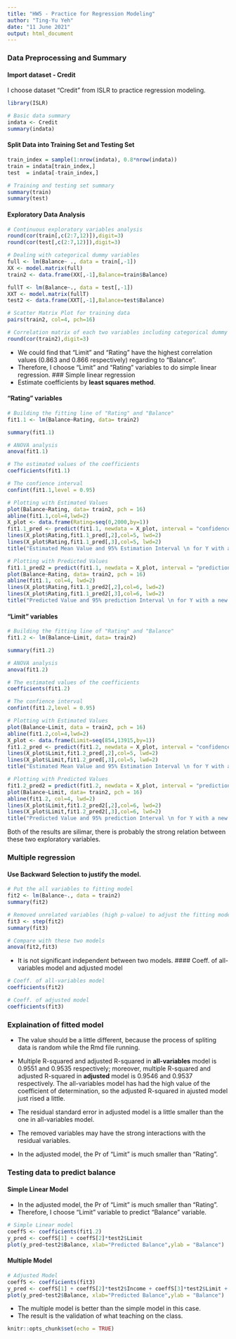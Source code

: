 ---
title: "HW5 - Practice for Regression Modeling"
author: "Ting-Yu Yeh"
date: "11 June 2021"
output: html_document
---
### Data Preprocessing and Summary
#### Import dataset - Credit
I choose dataset "Credit" from ISLR to practice regression modeling. 
```{r}
library(ISLR)
```

```{r}
# Basic data summary
indata <- Credit
summary(indata)
```

#### Split Data into Training Set and Testing Set
```{r}
train_index = sample(1:nrow(indata), 0.8*nrow(indata)) 
train = indata[train_index,]
test  = indata[-train_index,]
```
```{r}
# Training and testing set summary
summary(train)
summary(test)
```

#### Exploratory Data Analysis
```{r}
# Continuous exploratory variables analysis
round(cor(train[,c(2:7,12)]),digit=3)
round(cor(test[,c(2:7,12)]),digit=3)
```

```{r}
# Dealing with categorical dummy variables
full <- lm(Balance~ ., data = train[,-1])
XX <- model.matrix(full)
train2 <- data.frame(XX[,-1],Balance=train$Balance)

fullT <- lm(Balance~., data = test[,-1])
XXT <- model.matrix(fullT)
test2 <- data.frame(XXT[,-1],Balance=test$Balance)
```

```{r}
# Scatter Matrix Plot for training data
pairs(train2, col=4, pch=16)
```

```{r}
# Correlation matrix of each two variables including categorical dummy variables
round(cor(train2),digit=3)
```
* We could find that "Limit" and "Rating" have the highest correlation values (0.863 and 0.866 respectively) regarding to "Balance".
* Therefore, I choose "Limit" and "Rating" variables to do simple linear regression.
### Simple linear regression
* Estimate coefficients by **least squares method**.

#### "Rating" variables
```{r}
# Building the fitting line of "Rating" and "Balance"
fit1.1 <- lm(Balance~Rating, data= train2)
```

```{r}
summary(fit1.1)
```

```{r}
# ANOVA analysis
anova(fit1.1)
```

```{r}
# The estimated values of the coefficients
coefficients(fit1.1)
```

```{r}
# The confience interval
confint(fit1.1,level = 0.95)
```

```{r}
# Plotting with Estimated Values
plot(Balance~Rating, data= train2, pch = 16)
abline(fit1.1,col=4,lwd=2)
X_plot <- data.frame(Rating=seq(0,2000,by=1))
fit1.1_pred <- predict(fit1.1, newdata = X_plot, interval = "confidence")
lines(X_plot$Rating,fit1.1_pred[,2],col=5, lwd=2)
lines(X_plot$Rating,fit1.1_pred[,3],col=5, lwd=2)
title("Estimated Mean Value and 95% Estimation Interval \n for Y with a new X")
```

```{r}
# Plotting with Predicted Values
fit1.1_pred2 = predict(fit1.1, newdata = X_plot, interval = "prediction")
plot(Balance~Rating, data= train2, pch = 16)
abline(fit1.1, col=4, lwd=2)
lines(X_plot$Rating,fit1.1_pred2[,2],col=6, lwd=2)
lines(X_plot$Rating,fit1.1_pred2[,3],col=6, lwd=2)
title("Predicted Value and 95% prediction Interval \n for Y with a new X")
```

#### "Limit" variables
```{r}
# Building the fitting line of "Rating" and "Balance"
fit1.2 <- lm(Balance~Limit, data= train2)
```

```{r}
summary(fit1.2)
```

```{r}
# ANOVA analysis
anova(fit1.2)
```

```{r}
# The estimated values of the coefficients
coefficients(fit1.2)
```

```{r}
# The confience interval
confint(fit1.2,level = 0.95)
```

```{r}
# Plotting with Estimated Values
plot(Balance~Limit, data = train2, pch = 16)
abline(fit1.2,col=4,lwd=2)
X_plot <- data.frame(Limit=seq(854,13915,by=1))
fit1.2_pred <- predict(fit1.2, newdata = X_plot, interval = "confidence")
lines(X_plot$Limit,fit1.2_pred[,2],col=5, lwd=2)
lines(X_plot$Limit,fit1.2_pred[,3],col=5, lwd=2)
title("Estimated Mean Value and 95% Estimation Interval \n for Y with a new X")
```

```{r}
# Plotting with Predicted Values
fit1.2_pred2 = predict(fit1.2, newdata = X_plot, interval = "prediction")
plot(Balance~Limit, data= train2, pch = 16)
abline(fit1.2, col=4, lwd=2)
lines(X_plot$Limit,fit1.2_pred2[,2],col=6, lwd=2)
lines(X_plot$Limit,fit1.2_pred2[,3],col=6, lwd=2)
title("Predicted Value and 95% prediction Interval \n for Y with a new X")
```
Both of the results are silimar, there is probably the strong relation between these two exploratory variables.

### Multiple regression
#### Use Backward Selection to justify the model.
```{r}
# Put the all variables to fitting model
fit2 <- lm(Balance~., data = train2)
summary(fit2)
```

```{r}
# Removed unrelated variables (high p-value) to adjust the fitting model
fit3 <- step(fit2)
summary(fit3)
```

```{r}
# Compare with these two models
anova(fit2,fit3)
```
* It is not significant independent between two models.
#### Coeff. of all-variables model and adjusted model
```{r}
# Coeff. of all-variables model
coefficients(fit2)
```

```{r}
# Coeff. of adjusted model
coefficients(fit3)
```

### Explaination of fitted model
* The value should be a little different, because the process of spliting data is random while the Rmd file running.

* Multiple R-squared and adjusted R-squared in **all-variables** model is 0.9551 and 0.9535 respectively; moreover, multiple R-squared and adjusted R-squared in **adjusted** model is 0.9546 and 0.9537 respectively. The all-variables model has had the high value of the coefficient of determination, so the adjusted R-squared in ajusted model just rised a little.

* The residual standard error in adjusted model is a little smaller than the one in all-variables model.

* The removed variables may have the strong interactions with the residual variables.
* In the adjusted model, the Pr of "Limit" is much smaller than "Rating".

### Testing data to predict balance
#### Simple Linear Model
* In the adjusted model, the Pr of "Limit" is much smaller than "Rating".
* Therefore, I choose "Limit" variable to predict "Balance" variable.
```{r}
# Simple Linear model
coeffS <- coefficients(fit1.2)
y_pred <- coeffS[1] + coeffS[2]*test2$Limit
plot(y_pred~test2$Balance, xlab="Predicted Balance",ylab = "Balance")
```

#### Multiple Model
```{r}
# Adjusted Model
coeffS <- coefficients(fit3)
y_pred <- coeffS[1] + coeffS[2]*test2$Income + coeffS[3]*test2$Limit + coeffS[4]*test2$Rating + coeffS[5]*test2$Cards + coeffS[6]*test2$Age + coeffS[7]*test2$StudentYes
plot(y_pred~test2$Balance, xlab="Predicted Balance",ylab = "Balance")
```

* The multiple model is better than the simple model in this case.
* The result is the validation of what teaching on the class.

```{r setup, include=FALSE}
knitr::opts_chunk$set(echo = TRUE)
```
